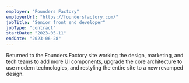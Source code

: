 ```yaml
---
employer: "Founders Factory"
employerUrl: "https://foundersfactory.com/"
jobTitle: "Senior front end developer"
jobType: "contract"
startDate: "2023-05-11"
endDate: "2023-06-28"
---
```



Returned to the <InternalLink href="founders-factory">Founders Factory</InternalLink> site working the design, marketing, and tech teams to add more UI components, upgrade the core architecture to use modern technologies, and restyling the entire site to a new revamped design.
